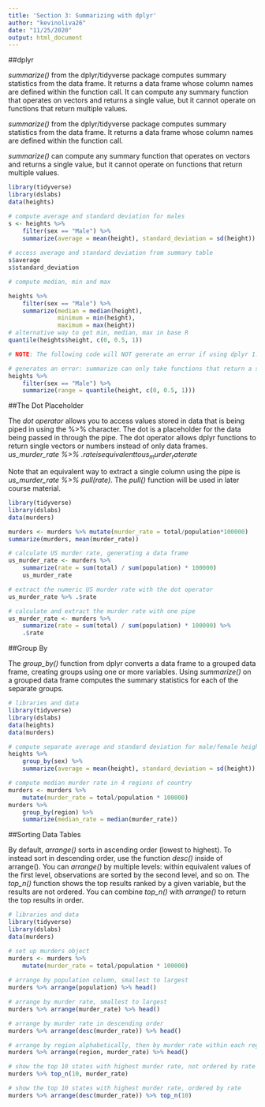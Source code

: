```yaml
---
title: 'Section 3: Summarizing with dplyr'
author: "kevinoliva26"
date: "11/25/2020"
output: html_document
---
```


##dplyr

*summarize()* from the dplyr/tidyverse package computes summary statistics from the data frame. It returns a data frame whose column names are defined within the function call.
It can compute any summary function that operates on vectors and returns a single value, but it cannot operate on functions that return multiple values.

*summarize()* from the dplyr/tidyverse package computes summary statistics from the data frame. It returns a data frame whose column names are defined within the function call.

*summarize()* can compute any summary function that operates on vectors and returns a single value, but it cannot operate on functions that return multiple values.

```r
library(tidyverse)
library(dslabs)
data(heights)

# compute average and standard deviation for males
s <- heights %>%
    filter(sex == "Male") %>%
    summarize(average = mean(height), standard_deviation = sd(height))
    
# access average and standard deviation from summary table
s$average
s$standard_deviation

# compute median, min and max
```


```r
heights %>%
    filter(sex == "Male") %>%
    summarize(median = median(height),
              minimum = min(height),
              maximum = max(height))
# alternative way to get min, median, max in base R
quantile(heights$height, c(0, 0.5, 1))

# NOTE: The following code will NOT generate an error if using dplyr 1.0 or later

# generates an error: summarize can only take functions that return a single value
heights %>%
    filter(sex == "Male") %>%
    summarize(range = quantile(height, c(0, 0.5, 1)))
```

##The Dot Placeholder

The *dot operator* allows you to access values stored in data that is being piped in using the %>% character. The dot is a placeholder for the data being passed in through the pipe.
The dot operator allows dplyr functions to return single vectors or numbers instead of only data frames.
*us_murder_rate %>% .$rate is equivalent to us_murder_rate$rate*

Note that an equivalent way to extract a single column using the pipe is *us_murder_rate %>% pull(rate)*. The *pull()* function will be used in later course material.

```r
library(tidyverse)
library(dslabs)
data(murders)

murders <- murders %>% mutate(murder_rate = total/population*100000)
summarize(murders, mean(murder_rate))

# calculate US murder rate, generating a data frame
us_murder_rate <- murders %>%
    summarize(rate = sum(total) / sum(population) * 100000)
    us_murder_rate

# extract the numeric US murder rate with the dot operator
us_murder_rate %>% .$rate

# calculate and extract the murder rate with one pipe
us_murder_rate <- murders %>%
    summarize(rate = sum(total) / sum(population) * 100000) %>%
    .$rate
```


##Group By

The *group_by()* function from dplyr  converts a data frame to a grouped data frame, creating groups using one or more variables.
Using *summarize()* on a grouped data frame computes the summary statistics for each of the separate groups.

```r
# libraries and data
library(tidyverse)
library(dslabs)
data(heights)
data(murders)

# compute separate average and standard deviation for male/female heights
heights %>%
    group_by(sex) %>%
    summarize(average = mean(height), standard_deviation = sd(height))

# compute median murder rate in 4 regions of country
murders <- murders %>%
    mutate(murder_rate = total/population * 100000)
murders %>%
    group_by(region) %>%
    summarize(median_rate = median(murder_rate))
```

##Sorting Data Tables

By default, *arrange()* sorts in ascending order (lowest to highest). To instead sort in descending order, use the function *desc()* inside of arrange().
You can *arrange()* by multiple levels: within equivalent values of the first level, observations are sorted by the second level, and so on.
The *top_n()* function shows the top results ranked by a given variable, but the results are not ordered. You can combine *top_n()* with *arrange()* to return the top results in order.

```r
# libraries and data
library(tidyverse)
library(dslabs)
data(murders)

# set up murders object
murders <- murders %>%
    mutate(murder_rate = total/population * 100000)
    
# arrange by population column, smallest to largest
murders %>% arrange(population) %>% head()

# arrange by murder rate, smallest to largest
murders %>% arrange(murder_rate) %>% head()

# arrange by murder rate in descending order
murders %>% arrange(desc(murder_rate)) %>% head()

# arrange by region alphabetically, then by murder rate within each region
murders %>% arrange(region, murder_rate) %>% head()

# show the top 10 states with highest murder rate, not ordered by rate
murders %>% top_n(10, murder_rate)

# show the top 10 states with highest murder rate, ordered by rate
murders %>% arrange(desc(murder_rate)) %>% top_n(10)
```



